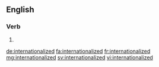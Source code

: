 ==English==

===Verb===
{{head|en}}

# {{en-past of|internationalize}}

[[de:internationalized]]
[[fa:internationalized]]
[[fr:internationalized]]
[[mg:internationalized]]
[[sv:internationalized]]
[[vi:internationalized]]